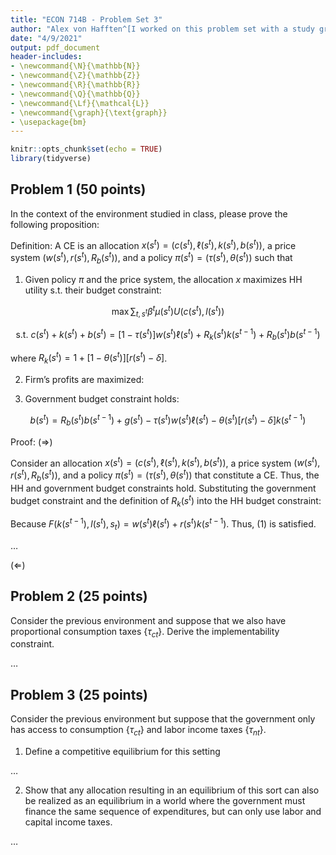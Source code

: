 ```yaml
---
title: "ECON 714B - Problem Set 3"
author: "Alex von Hafften^[I worked on this problem set with a study group of Michael Nattinger, Andrew Smith, and Ryan Mather. I also discussed problems with Sarah Bass, Emily Case, Danny Edgel, and Katherine Kwok.]"
date: "4/9/2021"
output: pdf_document
header-includes:
- \newcommand{\N}{\mathbb{N}}
- \newcommand{\Z}{\mathbb{Z}}
- \newcommand{\R}{\mathbb{R}}
- \newcommand{\Q}{\mathbb{Q}}
- \newcommand{\Lf}{\mathcal{L}}
- \newcommand{\graph}{\text{graph}}
- \usepackage{bm}
---
```


```r
knitr::opts_chunk$set(echo = TRUE)
library(tidyverse)
```

## Problem 1 (50 points)

In the context of the environment studied in class, please prove the following proposition:\footnote{Please show all the steps in detail. In class we sketched out one direction of the proof.}

\textit{Proposition 1. The allocations/price in a CE satisfy}

\begin{align}
c(s^t) + g(s^t) + k(s^t) &= F(k(s^{t-1}),l(s^t),s_t) + (1-\delta)k(s^{t-1})\\
\sum_{t,s^t} \beta^t \mu(s^t)[U_c(s^t)c(s^t) + U_l(s^t)l(s^t)] &= U_c(s_0) [R_k(s_0)k_{-1}+R_b(s_0)b_{-1}]
\end{align}

\textit{Furthermore given allocations/prices that satisfy these equations we can construct allocations/prices that constitute a CE.}

Definition: A CE is an allocation $x(s^t) = (c(s^t), \ell(s^t), k(s^t), b(s^t))$, a price system $(w(s^t), r(s^t), R_b(s^t))$, and a policy $\pi(s^t) = (\tau(s^t), \theta(s^t))$ such that

1. Given policy $\pi$ and the price system, the allocation $x$ maximizes HH utility s.t. their budget constraint:

$$
\max \sum_{t, s^t} \beta^t \mu(s^t) U(c(s^t), l(s^t))
$$

$$
\text{s.t. } c(s^t) + k(s^t) + b(s^t) = [1 - \tau(s^t)] w(s^t) \ell(s^t) + R_k(s^t)k(s^{t-1}) + R_b(s^t) b(s^{t-1})
$$

where $R_k(s^t) = 1 + [1 - \theta(s^t)][r(s^t) - \delta]$.

2. Firm's profits are maximized:

\begin{align*}
r(s^t) &= F_k(k(s^{t-1}), \ell(s^t)) \\
w(s^t) &= F_\ell(k(s^{t-1}), \ell(s^t))
\end{align*}

3. Government budget constraint holds:

$$
b(s^t) = R_b(s^t) b(s^{t-1}) + g(s^t) - \tau(s^t) w(s^t) \ell (s^t) - \theta(s^t) [r(s^t)-\delta]k(s^{t-1})
$$
\pagebreak

Proof: ($\Rightarrow$)

Consider an allocation $x(s^t) = (c(s^t), \ell(s^t), k(s^t), b(s^t))$, a price system $(w(s^t), r(s^t), R_b(s^t))$, and a policy $\pi(s^t) = (\tau(s^t), \theta(s^t))$ that constitute a CE.  Thus, the HH and government budget constraints hold.  Substituting the government budget constraint and the definition of $R_k(s^t)$ into the HH budget constraint:

\begin{align*}
c(s^t) + k(s^t) &+ [R_b(s^t) b(s^{t-1}) + g(s^t) - \tau(s^t) w(s^t) \ell (s^t) - \theta(s^t) [r(s^t)-\delta]k(s^{t-1})] \\
&= [1 - \tau(s^t)] w(s^t) \ell(s^t) + [ 1 + [1 - \theta(s^t)][r(s^t) - \delta]]k(s^{t-1}) + R_b(s^t) b(s^{t-1})\\
\implies
c(s^t) + k(s^t) + g(s^t) 
&= w(s^t) \ell(s^t) + r(s^t)k(s^{t-1}) + ( 1 - \delta)k(s^{t-1}) \\
\implies
c(s^t) + k(s^t) + g(s^t) 
&= F(k(s^{t-1}),l(s^t),s_t) + ( 1 - \delta)k(s^{t-1}) 
\end{align*}

Because $F(k(s^{t-1}),l(s^t),s_t) = w(s^t) \ell(s^t) + r(s^t)k(s^{t-1})$. Thus, (1) is satisfied.

...

($\Leftarrow$)

\pagebreak

## Problem 2 (25 points)

Consider the previous environment and suppose that we also have proportional consumption taxes $\{\tau_{ct}\}$. Derive the implementability constraint.

...

\pagebreak

## Problem 3 (25 points)

Consider the previous environment but suppose that the government only has access to consumption $\{\tau_{ct}\}$ and labor income taxes $\{\tau_{nt}\}$.

1. Define a competitive equilibrium for this setting

...

2. Show that any allocation resulting in an equilibrium of this sort can also be realized as an equilibrium in a world where the government must finance the same sequence of expenditures, but can only use labor and capital income taxes.

...